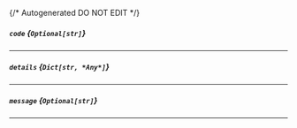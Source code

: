 {/* Autogenerated DO NOT EDIT  */}
##### `code` *{`Optional[str]`}*

---
##### `details` *{`Dict[str, *Any*]`}*

---
##### `message` *{`Optional[str]`}*

---
